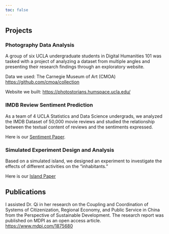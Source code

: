 ```yaml
---
toc: false
---
```


## Projects

### Photography Data Analysis 

A group of six UCLA undergraduate students in Digital Humanities 101 was tasked with a project of analyzing a dataset from multiple angles and presenting their research findings through an exploratory website.

Data we used: The Carnegie Museum of Art (CMOA) [https://github.com/cmoa/collection](https://github.com/cmoa/collection)

Website we built: [https://photostorians.humspace.ucla.edu/](https://photostorians.humspace.ucla.edu/)



### IMDB Review Sentiment Prediction

As a team of 4 UCLA Statistics and Data Science undergrads, we analyzed the IMDB Dataset of 50,000 movie reviews and studied the relationship between the textual content of reviews and the sentiments expressed. 

Here is our [Sentiment Paper](Stats101C.pdf "Sentiment Paper"). 



### Simulated Experiment Design and Analysis

Based on a simulated island, we designed an experiment to investigate the effects of different activities on the “inhabitants.”

Here is our [Island Paper](stats100b.pdf "Island Paper")




## Publications

I assisted Dr. Qi in her research on the Coupling and Coordination of Systems of Citizenization, Regional Economy, and Public Service in China from the Perspective of Sustainable Development. The research report was published on MDPI as an open access article. [https://www.mdpi.com/1875680](https://www.mdpi.com/1875680)

